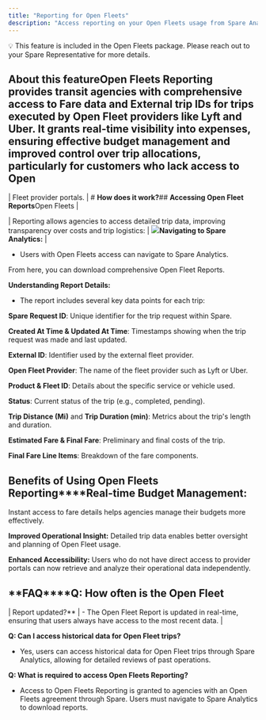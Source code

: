 ```yaml
---
title: "Reporting for Open Fleets"
description: "Access reporting on your Open Fleets usage from Spare Analytics"
---
```


💡 This feature is included in the Open Fleets package. Please reach out to your Spare Representative for more details.

## **About this feature**Open Fleets Reporting provides transit agencies with comprehensive access to Fare data and External trip IDs for trips executed by Open Fleet providers like Lyft and Uber. It grants real-time visibility into expenses, ensuring effective budget management and improved control over trip allocations, particularly for customers who lack access to Open 

| Fleet provider portals. | # **How does it work?**## **Accessing Open Fleet Reports**Open Fleets  |

| Reporting allows agencies to access detailed trip data, improving transparency over costs and trip logistics: | ![](https://downloads.intercomcdn.com/i/o/1044205605/773a68a3ab840f80ee31f999/Screenshot+2024-05-07+at+1_02_59%E2%80%AFPM.png?expires=1753820100&signature=3ab62c4255cea2a8c407c2320d6069ccde2a3b4ff47a0626a1263f2040abddcf&req=dSAjEst%2BmIdfXPMW1HO4zYcZAiJZeBWdS%2FH7FM6hVWFIwY6Se29nPRB%2BaXqc%0AtYif%0A)**Navigating to Spare Analytics:** |

- Users with Open Fleets access can navigate to Spare Analytics.

From here, you can download comprehensive Open Fleet Reports.

**Understanding Report Details:**

- The report includes several key data points for each trip:

**Spare Request ID**: Unique identifier for the trip request within Spare.

**Created At Time & Updated At Time**: Timestamps showing when the trip request was made and last updated.

**External ID**: Identifier used by the external fleet provider.

**Open Fleet Provider**: The name of the fleet provider such as Lyft or Uber.

**Product & Fleet ID**: Details about the specific service or vehicle used.

**Status**: Current status of the trip (e.g., completed, pending).

**Trip Distance (Mi)** and **Trip Duration (min)**: Metrics about the trip's length and duration.

**Estimated Fare & Final Fare**: Preliminary and final costs of the trip.

**Final Fare Line Items**: Breakdown of the fare components.

## **Benefits of Using Open Fleets Reporting****Real-time Budget Management:** 

Instant access to fare details helps agencies manage their budgets more effectively.

**Improved Operational Insight:** Detailed trip data enables better oversight and planning of Open Fleet usage.

**Enhanced Accessibility:** Users who do not have direct access to provider portals can now retrieve and analyze their operational data independently.

## **FAQ****Q: How often is the Open Fleet 

| Report updated?** | - The Open Fleet Report is updated in real-time, ensuring that users always have access to the most recent data. |

**Q: Can I access historical data for Open Fleet trips?**

- Yes, users can access historical data for Open Fleet trips through Spare Analytics, allowing for detailed reviews of past operations.

**Q: What is required to access Open Fleets Reporting?**

- Access to Open Fleets Reporting is granted to agencies with an Open Fleets agreement through Spare. Users must navigate to Spare Analytics to download reports.
